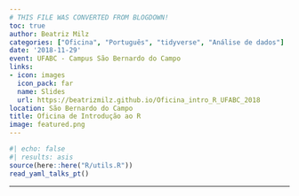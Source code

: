 ```yaml
---
# THIS FILE WAS CONVERTED FROM BLOGDOWN!
toc: true
author: Beatriz Milz
categories: ["Oficina", "Português", "tidyverse", "Análise de dados"]
date: '2018-11-29'
event: UFABC - Campus São Bernardo do Campo
links:
- icon: images
  icon_pack: far
  name: Slides
  url: https://beatrizmilz.github.io/Oficina_intro_R_UFABC_2018
location: São Bernardo do Campo
title: Oficina de Introdução ao R
image: featured.png
---
```


```r
#| echo: false
#| results: asis
source(here::here("R/utils.R"))
read_yaml_talks_pt()
```

------------------------------------------------------------------------
